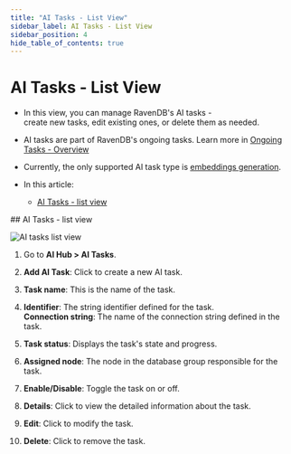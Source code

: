 ```yaml
---
title: "AI Tasks - List View"
sidebar_label: AI Tasks - List View
sidebar_position: 4
hide_table_of_contents: true
---
```



# AI Tasks - List View
<Admonition type="note" title="Note">

* In this view, you can manage RavenDB's AI tasks -  
  create new tasks, edit existing ones, or delete them as needed.

* AI tasks are part of RavenDB's ongoing tasks. Learn more in [Ongoing Tasks - Overview](../studio/database/tasks/ongoing-tasks/general-info)

* Currently, the only supported AI task type is [embeddings generation](../ai-integration/generating-embeddings/overview).
* In this article:
  * [AI Tasks - list view](../ai-integration/ai-tasks-list-view#ai-tasks---list-view)

</Admonition>
## AI Tasks - list view

![AI tasks list view](./assets/ai-tasks-list-view.png)

1. Go to **AI Hub &gt; AI Tasks**.

2. **Add AI Task**: Click to create a new AI task.

3. **Task name**: This is the name of the task.

4. **Identifier**: The string identifier defined for the task.  
   **Connection string**: The name of the connection string defined in the task.

5. **Task status**: Displays the task's state and progress.

6. **Assigned node**: The node in the database group responsible for the task.

7. **Enable/Disable**: Toggle the task on or off.

8. **Details**: Click to view the detailed information about the task.

9. **Edit**: Click to modify the task.

10. **Delete**: Click to remove the task.



